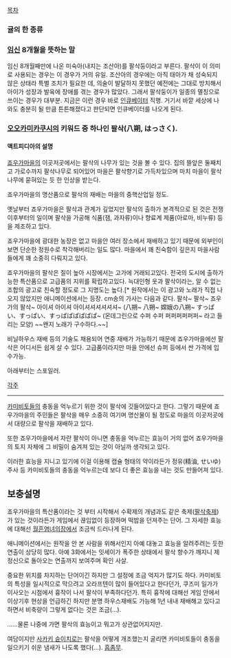 [[목차]]

=== 귤의 한 종류 ===

=== [[임신]] 8개월을 뜻하는 말 ===

임신 8개월째만에 나온 미숙아(내지는 조산아)를 팔삭둥이라고 부른다. 팔삭이 이 의미로 사용되는 경우는 이 경우가 거의 유일. 조산아의 경우에는 아직 태아가 채 성숙되지 않은 상태라 특별 조치가 필요한 데, 의술이 발달하지 못했던 예전에는 그대로 방치해서 아이가 성장과 발육에 장애를 겪는 경우가 많았다. 그래서 팔삭둥이가 일종의 멸칭으로 쓰이는 경우가 대부분. 지금은 이런 경우 바로 [[인큐베이터]] 직행. 거기서 바깥 세상에 나와도 충분히 될 만큼 튼튼해졌다고 판단되면 인큐베이터를 나오게 된다.

=== [[오오카미카쿠시]]의 키워드 중 하나인 팔삭(八朔, はっさく). ===

==== 액트피디아의 설명 ====

[[죠우가마을]]의 이곳저곳에서는 팔삭의 나무가 있는 것을 볼 수 있다.
집의 뜰앞은 둘째치고 가로수까지 팔삭나무로 되어있어 마을은 팔삭향기로 가득차있으며 마치 마을이 팔삭나무에 묻혀있는 듯 한 인상을 받는다.

죠우가마을의 명산품으로 팔삭의 재배는 마을의 중핵산업일 정도.

옛날부터 죠우가마을은 팔삭과 관계가 깊었지만 팔삭의 출하가 본격적으로 된 것은 전쟁이후부터의 일이며 팔삭을 가공해 식품(잼, 과자류)이나 향료계 제품(아로마, 비누류) 등을 제조하고 있다.

죠우가마을에 광대한 농장은 없고 마을안 여러 장소에서 재배하고 있기 때문에 외부인이 보면 단순한 정원수로 착각해버리는 일도 많다. 마을에서 꽤 친숙함이 깊은지 마을사람들에게 꽤 소중히 다뤄지고 있다.

죠우가마을의 팔삭은 질이 높아 시장에서는 고가에 거래되고있다. 전국의 도시에 출하가능한 특산품으로 고급품의 지위를 확립하고있다. 늑대인형 옷과 팔삭이라는, 알 수 없는 조합의 광고로 친숙할 정도로 그 지명도는 높다.[* 원작에서는 이 광고와 노래가 직접 나오지 않았지만 애니메이션에서는 등장. cm송의 가사는 다음과 같다. 팔삭~ 팔삭~ 죠우가의 팔삭~ 아이셔 아이셔 아이셔셔셔셔셔셔~ (八朔~ 八朔~ 嫦娥の八朔~ すっぱい、すっぱい、すっぱぱぱぱぱぱ~ (몬데그린으로 수퍼 수퍼 퍼퍼퍼퍼퍼퍼~ 라고 들리는 모양)  ~~왠지 노래가 구수하다.~~]

비닐하우스 재배 등의 기술도 채용되어 연중 재배가 가능하기 때문에 죠우가마을에선 팔삭은 어디서든 쉽게 살 수 있다. 고급품이라지만 마을 안에선 슈퍼 등에서 싼 가격에 입수가능.



아래부터는 스포일러.


[[각주]]


----------------------------------------
















[[카미비토]]들의 충동을 억누르기 위한 것이 팔삭에 깃들어있다고 한다. 그렇기 때문에 죠우가마을의 주민들은 팔삭을 매우 소중히 여기며 명산물이 될 정도로 마을의 이곳저곳에서 대량으로 팔삭을 재배하고 있다.

또한 죠우가마을에서 자란 팔삭이 아니면 충동을 억누르는 효능이 거의 없어 죠우가마을의 토지 자체에 그 비밀이 숨겨져 있는 것이 아닐까 생각되고 있다.

이러한 효능을 지니고 있기에 이걸 이용해 캡슐 형태의 약이라든가 정유(精油, せいゆ)주사 등 카미비토들의 충동을 억누르는데 보다 더 좋은 효능을 내는 것도 만들어져 있다.   


== 보충설명 ==

죠우가마을의 특산품이라는 것 부터 시작해서 수확제의 개념과도 같은 축제([[팔삭축제]])가 있는 것이라든가 게임에서 끊임없이 등장하며 떡밥을 던져주는 단어. 그 자세한 효능에 대해선 [[월흔염녀의장]]에서 조금씩 드러나게 된다. 

애니메이션에서는 원작을 안 본 사람을 위해서인지 아예 대놓고 효능을 알려주려는 듯한 연출이 상당히 많다. 아예 3화에서는 잇세이가 폭주한 상태에서 팔삭 향수가 깨지니 제정신으로 돌아오는 연출까지 보여주며 확인 사살.

중요한 위치를 차지하는 단어이긴 하지만 그 설정에 조금 억지가 많기도 하다. 카미비토의 특성을 일시적으로 막으려고 오라프텐이 많이 들어있다고 한다던가, 쿠즈미 일가가 이사오는 시점에서 흉작이 나서 팔삭이 부족하다던가. 특히 흉작에 대해선 게임 안에서 이상기후 현상을 언급하긴 하지만 분명 하우스재배도 가능해 1년 내내 재배해고 있다고 하면서 비축량이 그렇게 없다는 것은 조금(…).

……물론 나중에 가면 팔삭의 효능이고 뭐고가 상관없어지지만.

여담이지만 [[사카키 슌이치로]]는 팔삭을 어떻게 개조했는지 굴리면 카미비토들이 충동을 일으키기 쉬운 냄새가 나도록 했다(…). [[흠좀무]].
